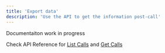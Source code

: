 ```yaml
---
title: 'Export data'
description: 'Use the API to get the information post-call'
---
```


<Note>
  Documentaiton work in progress
</Note>

Check API Reference for [List Calls](api-reference/calls/list-calls) and [Get Calls](api-reference/calls/get-call)